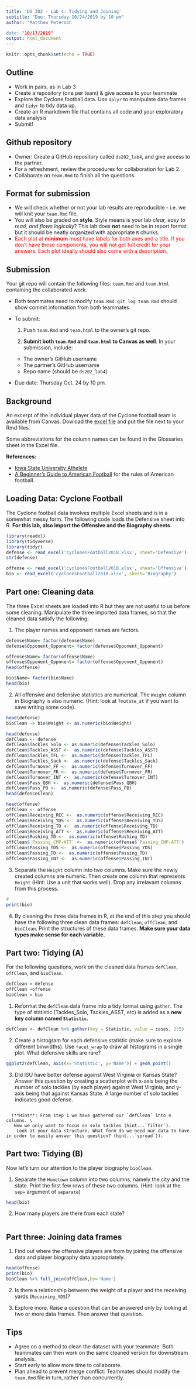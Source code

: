 ```yaml
---
title: 'DS 202 - Lab 4: Tidying and Joining'
subtitle: "Due: Thursday 10/24/2019 by 10 pm"
author: "Matthew Peterson

date: "10/17/2019"
output: html_document
---
```

```r
knitr::opts_chunk$set(echo = TRUE)
```

## Outline

- Work in pairs, as in Lab 3
- Create a repository (one per team) & give access to your teammate
- Explore the Cyclone football data. Use `dplyr` to manipulate data frames and `tidyr` to tidy data up. 
- Create an R markdown file that contains all code and your exploratory data analysis
- Submit!

## Github repository

- Owner: Create a GitHub repository called `ds202_lab4`, and give access to the partner.
- For a refreshment, review the procedures for collaboration for Lab 2. 
- Collaborate on `team.Rmd` to finish all the questions.

## Format for submission

- We will check whether or not your lab results are reproducible - i.e. we will knit your `team.Rmd` file. 
- You will also be graded on **style**. Style means is your lab *clear, easy to read, and flows logically*? This lab does **not** need to be in report format but it should be neatly organized with appropriate `R` chunks. 
-  <span style="color:red">Each plot at **minimum** must have labels for both axes and a title. If you don't have these components, you will not get full credit for your answers. Each plot ideally should also come with a description. </span> 

## Submission
Your git repo will contain the following files: `team.Rmd` and `team.html` containing the collaborated work.

- Both teammates need to modify `team.Rmd`. `git log team.Rmd` should show commit information from both teammates.
- To submit: 

  1. Push `team.Rmd` and `team.html` to the owner's git repo.

  2. **Submit both `team.Rmd` and `team.html` to Canvas as well**. In your submission, include: 
    - The owner's GitHub username 
    - The partner's GitHub username 
    - Repo name (should be `ds202_lab4`)
- Due date: Thursday Oct. 24 by 10 pm. 



## Background
An excerpt of the individual player data of the Cyclone football team is available from Canvas. Dowload the [excel file](cyclonesFootball2018.xlsx) and put the file next to your Rmd files. 

Some abbreviations for the column names can be found in the Glossaries sheet in the Excel file.
  
**References:**

- [Iowa State University Athelete](https://cyclones.com/index.aspx)
- [A Beginner's Guide to American Football](https://www.youtube.com/watch?v=3t6hM5tRlfA) for the rules of American football.

## Loading Data: Cyclone Football 

The Cyclone football data involves multiple Excel sheets and is in a somewhat messy form. The following code loads the Defensive sheet into R. **For this lab, also import the Offensive and the Biography sheets.**

```r
library(readxl)
library(tidyverse)
library(tidyr)
defense <- read_excel('cyclonesFootball2018.xlsx', sheet='Defensive')
str(defense)
```

```r
offense <- read_excel('cyclonesFootball2018.xlsx', sheet='Offensive')
bio <- read_excel('cyclonesFootball2018.xlsx', sheet='Biography')
```

## Part one: Cleaning data
The three Excel sheets are loaded into R but they are not useful to us before some cleaning. Manipulate the three imported data frames, so that the cleaned data satisfy the following:

1. The player names and opponent names are factors.
```r
defense$Name= factor(defense$Name)
defense$Opponent_Opponent= factor(defense$Opponent_Opponent)

offense$Name= factor(offense$Name)
offense$Opponent_Opponent= factor(offense$Opponent_Opponent)
head(offense)

bio$Name= factor(bio$Name)
head(bio)
```

2. All offensive and defensive statistics are numerical. The `Weight` column in Biography is also numeric. (Hint: look at `?mutate_at` if you want to save writing some code). 
```r
head(defense)
bioClean -> bio$Weight <- as.numeric(bio$Weight)

head(defense)
defClean <- defense
defClean$Tackles_Solo <- as.numeric(defense$Tackles_Solo)
defClean$Tackles_ASST <-  as.numeric(defense$Tackles_ASST)
defClean$Tackles_TFL <-  as.numeric(defense$Tackles_TFL)
defClean$Tackles_Sack <-  as.numeric(defense$Tackles_Sack)
defClean$Turnover_FF <-  as.numeric(defense$Turnover_FF)
defClean$Turnover_FR <-  as.numeric(defense$Turnover_FR)
defClean$Turnover_INT <-  as.numeric(defense$Turnover_INT)
defClean$Pass_QBH <-  as.numeric(defense$Pass_QBH)
defClean$Pass_PB <-  as.numeric(defense$Pass_PB)
head(defenceClean)

head(offense)
offClean <- offense
offClean$Receiving_REC <-  as.numeric(offense$Receiving_REC)
offClean$Receiving_YDS <-  as.numeric(offense$Receiving_YDS)
offClean$Receiving_TD <-  as.numeric(offense$Receiving_TD)
offClean$Receiving_ATT <-  as.numeric(offense$Receiving_ATT)
offClean$Rushing_TD <-  as.numeric(offense$Rushing_TD)
offClean$`Passing_CMP-ATT` <-  as.numeric(offense$`Passing_CMP-ATT`)
offClean$Passing_YDS <-  as.numeric(offense$Passing_YDS)
offClean$Passing_TD <-  as.numeric(offense$Passing_TD)
offClean$Passing_INT <-  as.numeric(offense$Passing_INT)
```
3. Separate the `Height` column into two columns. Make sure the newly created columns are numeric. Then create one column that represents `Height` (Hint: Use a unit that works well). Drop any irrelavant columns from this process.
```r
#
print(bio)


```
4. By cleaning the three data frames in R, at the end of this step you should have the following three clean data frames: `defClean`, `offClean`, and `bioClean`. Print the structures of these data frames. **Make sure your data types make sense for each variable.**

## Part two: Tidying (A)
For the following questions, work on the cleaned data frames `defClean`, `offClean`, and `bioClean`.
```r
defClean = defense
offClean =offense
bioClean = bio
```
1. Reformat the `defClean` data frame into a tidy format using `gather`. The type of statistic (Tackles_Solo, Tackles_ASST, etc) is added as a **new key column named `Statistic`.** 
```r
defClean <- defClean %<% gather(key = Statistic, value = cases, 2:5)
```
2. Create a histogram for each defensive statistic (make sure to explore different binwidths). Use `facet_wrap` to draw all histograms in a single plot. What defensive skills are rare?
```r
ggplot2(defClean, axis(x='Statistic', y='Name')) + geom_point()
```
3. Did ISU have better defense against West Virginia or Kansas State? Answer this question by creating a scatterplot with x-axis being the number of solo tackles (by each player) against West Virginia, and y-axis being that against Kansas State. A large number of solo tackles indicates good defense. 

```r

```
      (**Hint**: From step 1 we have gathered our `defClean` into 4 columns. \
       Now we only want to focus on solo tackles (hint...`filter`). 
        Look at your data structure. What form do we need our data to have in order to easily answer this question? (hint...`spread`)). 

## Part two: Tidying  (B)
Now let's turn our attention to the player biography `bioClean`.
  
1. Separate the `Hometown` column into two columns, namely the city and the state. Print the first few rows of these two columns. (Hint: look at the `sep=` argument of `separate`)
```r
  
head(bio)
```
2. How many players are there from each state?
```r

```

## Part three: Joining data frames

1. Find out where the offensive players are from by joining the offensive data and player biography data appropriately.

```r
head(offense)
print(bio)
bioClean %>% full_join(offClean,by='Name')
```
2. Is there a relationship between the weight of a player and the receiving yards (`Receiving_YDS`)?


3. Explore more. Raise a question that can be answered only by looking at two or more data frames. Then answer that question.


## Tips
- Agree on a method to clean the dataset with your teammate. Both teammates can then work on the same cleaned version for downstream analysis.
- Start early to allow more time to collaborate.
- Plan ahead to prevent merge conflict: Teammates should modify the `team.Rmd` file in turn, rather than concurrently. 


